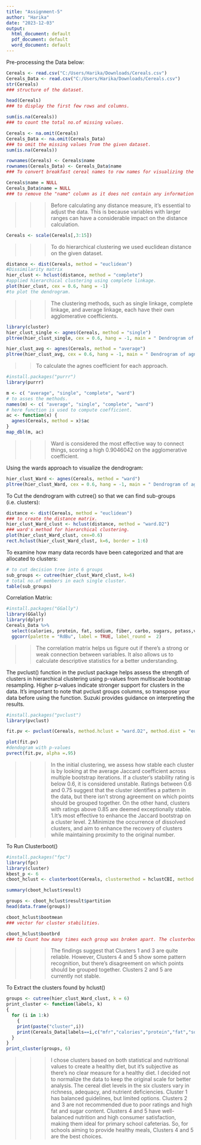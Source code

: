 ---
title: "Assignment-5"
author: "Harika"
date: "2023-12-03"
output:
  html_document: default
  pdf_document: default
  word_document: default
---

Pre-processing the Data below: 

```{r}
Cereals <- read.csv("C:/Users/Harika/Downloads/Cereals.csv")
Cereals_Data <- read.csv("C:/Users/Harika/Downloads/Cereals.csv")
str(Cereals)
### structure of the dataset.
```
```{r}
head(Cereals)
### to display the first few rows and columns.
```
```{r}
sum(is.na(Cereals))
### to count the total no.of missing values.
```
```{r}
Cereals <- na.omit(Cereals)
Cereals_Data <- na.omit(Cereals_Data)
### to omit the missing values from the given dataset.
sum(is.na(Cereals))

```

```{r}
rownames(Cereals) <- Cereals$name
rownames(Cereals_Data) <- Cereals_Data$name
### To convert breakfast cereal names to row names for visualizing the clusters later.
```


```{r}
Cereals$name = NULL
Cereals_Data$name = NULL
### to remove the "name" column as it does not contain any information useful.
```

>>>Before calculating any distance measure, it's essential to adjust the data. This is because variables with larger ranges can have a considerable impact on the distance calculation.

```{r}
Cereals <- scale(Cereals[,3:15])
```

>>>To do hierarchical clustering we used euclidean distance on the given dataset.

```{r}
distance <- dist(Cereals, method = "euclidean")
#Dissimilarity matrix
hier_clust <- hclust(distance, method = "complete")
#applied hierarchical clustering using complete linkage.
plot(hier_clust, cex = 0.6, hang = -1)
#to plot the dendrogram.
```

>>>The clustering methods, such as single linkage, complete linkage, and average linkage, each have their own agglomerative coefficients.

```{r}
library(cluster)
hier_clust_single <- agnes(Cereals, method = "single")
pltree(hier_clust_single, cex = 0.6, hang = -1, main = " Dendrogram of agnes ")
```



```{r}
hier_clust_avg <- agnes(Cereals, method = "average")
pltree(hier_clust_avg, cex = 0.6, hang = -1, main = " Dendrogram of agnes ")
```

>> To calculate the agnes coefficient for each approach.

```{r}
#install.packages("purrr")
library(purrr)
```


```{r}
m <- c( "average", "single", "complete", "ward")
# to asses the methods.
names(m) <- c( "average", "single", "complete", "ward")
# here function is used to compute coefficient.
ac <- function(x) {
  agnes(Cereals, method = x)$ac
}
map_dbl(m, ac) 
```
>>> Ward is considered the most effective way to connect things, scoring a high 0.9046042 on the agglomerative coefficient.

Using the wards approach to visualize the dendrogram:

```{r}
hier_clust_Ward <- agnes(Cereals, method = "ward")
pltree(hier_clust_Ward, cex = 0.6, hang = -1, main = " Dendrogram of agnes ")
```

To Cut the dendrogram with cutree() so that we can find sub-groups (i.e. clusters):

```{r}
distance <- dist(Cereals, method = "euclidean")
### to create the distance matrix.
hier_clust_Ward_clust <- hclust(distance, method = "ward.D2")
### ward's method for hierarchical clustering.
plot(hier_clust_Ward_clust, cex=0.6)
rect.hclust(hier_clust_Ward_clust, k=6, border = 1:6)
```

To examine how many data records have been categorized and that are allocated to clusters:

```{r}
# to cut decision tree into 6 groups
sub_groups <- cutree(hier_clust_Ward_clust, k=6)
# total no.of members in each single cluster.
table(sub_groups)
```

Correlation Matrix:

```{r}
#install.packages("GGally")
library(GGally)
library(dplyr)
Cereals_Data %>% 
  select(calories, protein, fat, sodium, fiber, carbo, sugars, potass,vitamins,rating) %>% 
  ggcorr(palette = "RdBu", label = TRUE, label_round =  2)
```
>>The correlation matrix helps us figure out if there's a strong or weak connection between variables. It also allows us to calculate descriptive statistics for a better understanding.

The pvclust() function in the pvclust package helps assess the strength of clusters in hierarchical clustering using p-values from multiscale bootstrap resampling. Higher p-values indicate stronger support for clusters in the data. It's important to note that pvclust groups columns, so transpose your data before using the function. Suzuki provides guidance on interpreting the results.

```{r}
#install.packages("pvclust")
library(pvclust)
```


```{r}
fit.pv <- pvclust(Cereals, method.hclust = "ward.D2", method.dist = "euclidean")
```


```{r}
plot(fit.pv)
#dendogram with p-values
pvrect(fit.pv, alpha =.95)
```

>>> In the initial clustering, we assess how stable each cluster is by looking at the average Jaccard coefficient across multiple bootstrap iterations. If a cluster's stability rating is below 0.6, it is considered unstable. Ratings between 0.6 and 0.75 suggest that the cluster identifies a pattern in the data, but there isn't strong agreement on which points should be grouped together. On the other hand, clusters with ratings above 0.85 are deemed exceptionally stable.
1.It's most effective to enhance the Jaccard bootstrap on a cluster level.
2.Minimize the occurrence of dissolved clusters, and aim to enhance the recovery of clusters while maintaining proximity to the original number.

To Run Clusterboot()

```{r}
#install.packages("fpc")
library(fpc)
library(cluster)
kbest_p <- 6
cboot_hclust <- clusterboot(Cereals, clustermethod = hclustCBI, method = "ward.D2", k=kbest_p)
```

```{r}
summary(cboot_hclust$result)
```


```{r}
groups <- cboot_hclust$result$partition
head(data.frame(groups))
```


```{r}
cboot_hclust$bootmean
### vector for cluster stabilities.
```


```{r}
cboot_hclust$bootbrd
### to Count how many times each group was broken apart. The clusterboot() function usually runs 100 bootstrap iterations by default.
```


>>>The findings suggest that Clusters 1 and 3 are quite reliable. However, Clusters 4 and 5 show some pattern recognition, but there's disagreement on which points should be grouped together. Clusters 2 and 5 are currently not stable.

To Extract the clusters found by hclust()

```{r}
groups <- cutree(hier_clust_Ward_clust, k = 6)
print_cluster <- function(labels, k)
{
  for (i in 1:k) 
    {
    print(paste("cluster",i))
    print(Cereals_Data[labels==i,c("mfr","calories","protein","fat","sodium","fiber","carbo","sugars","potass","vitamins","rating")])
  }
}
print_cluster(groups, 6)
```
>>>
I chose clusters based on both statistical and nutritional values to create a healthy diet, but it's subjective as there's no clear measure for a healthy diet. I decided not to normalize the data to keep the original scale for better analysis.
The cereal diet levels in the six clusters vary in richness, adequacy, and nutrient deficiencies. Cluster 1 has balanced guidelines, but limited options. Clusters 2 and 3 are not recommended due to poor ratings and high fat and sugar content.
Clusters 4 and 5 have well-balanced nutrition and high consumer satisfaction, making them ideal for primary school cafeterias. So, for schools aiming to provide healthy meals, Clusters 4 and 5 are the best choices.
